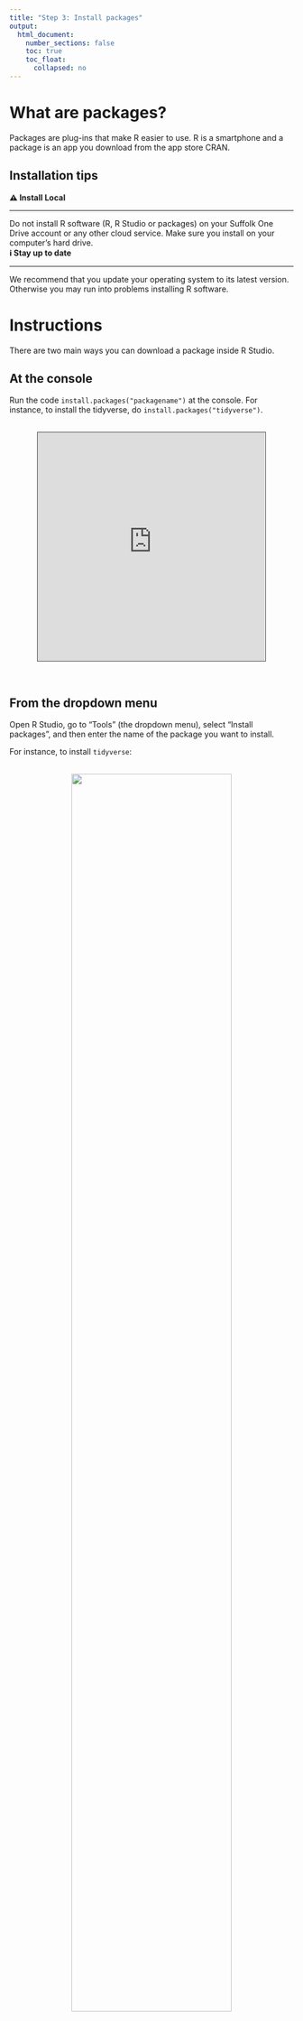 ```yaml
---
title: "Step 3: Install packages"
output:
  html_document:
    number_sections: false
    toc: true
    toc_float: 
      collapsed: no
---
```


# What are packages?

Packages are plug-ins that make R easier to use. R is a smartphone and a package is an app you download from the app store CRAN.


## Installation tips

<div class="alert alert-danger" role="alert">
  <strong>⚠️ Install Local</strong>
  <hr>
  Do not install R software (R, R Studio or packages) on your Suffolk One Drive account or any other cloud service. Make sure you install on your computer's hard drive. 
</div>

<div class="alert alert-info" role="alert">
  <strong> ℹ️ Stay up to date</strong>
  <hr>
  We recommend that you update your operating system to its latest version. Otherwise you may run into problems installing R software. 
</div>

# Instructions

There are two main ways you can download a package inside R Studio.

## At the console

Run the code `install.packages("packagename")` at the console. For instance, to install the tidyverse, do `install.packages("tidyverse")`. 

<br>
<center>
<iframe src="https://suffolku.hosted.panopto.com/Panopto/Pages/Embed.aspx?id=adfd91e7-8b01-42b9-8afe-ad19010feeb1&autoplay=false&offerviewer=true&showtitle=false&showbrand=false&start=0&interactivity=all" height="405" width="80%" style="border: 1px solid #464646;" allowfullscreen allow="autoplay"></iframe>
</center>
<br>

## From the dropdown menu

Open R Studio, go to "Tools" (the dropdown menu), select "Install packages", and then enter the name of the package you want to install.

For instance, to install `tidyverse`:

<br>
<center>
![](install_packages.png){width=75%}
</center>
<br>

and then click "Install". 

Make sure:

* you **don't** change the installation location (leave it to the default)
* you **do** select "install dependencies" (so that if the package requires other packages you don't have, those packages are also installed).


## Updating packages

From time to time you may need to update a package. Easiest way is to open R Studio, go to "Tools", then select "Check for package updates". A dialog box will appear. Select any and all packages you want to update, then click "Install Updates". It looks something like this:

<br>
<center>
![](update_packages.png){width=75%}
</center>
<br>





